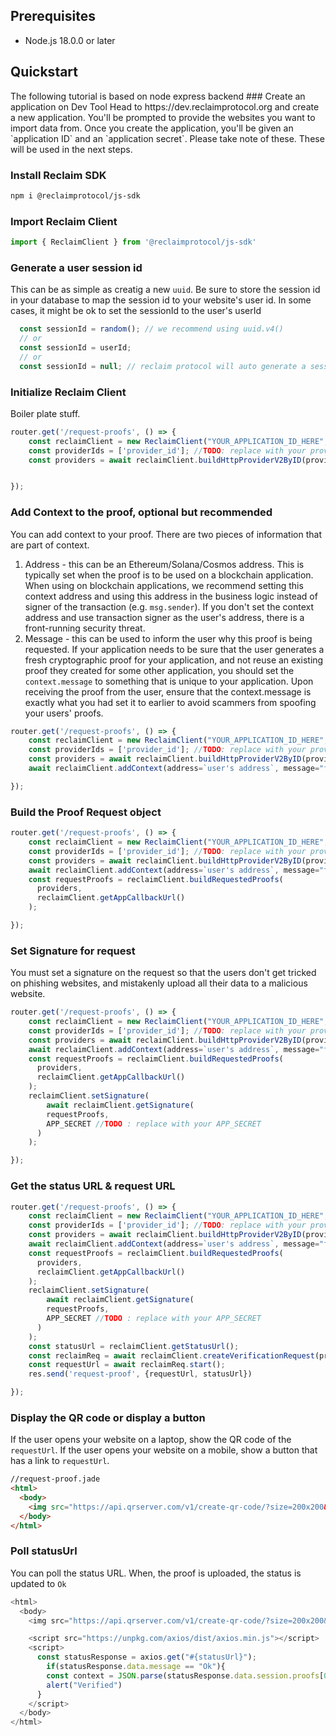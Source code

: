 
## Prerequisites

- Node.js 18.0.0 or later

## Quickstart

<Callout type='info'>
The following tutorial is based on node express backend
</Callout>

<Steps>
### Create an application on Dev Tool
Head to https://dev.reclaimprotocol.org and create a new application. You'll be prompted to provide the websites you want to import data from. Once you create the application, you'll be given an `application ID` and an `application secret`. Please take note of these. These will be used in the next steps.

### Install Reclaim SDK
```bash copy
npm i @reclaimprotocol/js-sdk
```

### Import Reclaim Client
```js copy showLineNumbers
import { ReclaimClient } from '@reclaimprotocol/js-sdk'
```

### Generate a user session id
This can be as simple as creatig a new `uuid`.
Be sure to store the session id in your database to map the session id to your website's user id. 
In some cases, it might be ok to set the sessionId to the user's userId
```js copy showLineNumbers
  const sessionId = random(); // we recommend using uuid.v4()
  // or
  const sessionId = userId;
  // or
  const sessionId = null; // reclaim protocol will auto generate a sessionId
```

### Initialize Reclaim Client
Boiler plate stuff.
```js copy showLineNumbers {2-4}
router.get('/request-proofs', () => {
    const reclaimClient = new ReclaimClient("YOUR_APPLICATION_ID_HERE", sessionId); //TODO: replace with your applicationId
    const providerIds = ['provider_id']; //TODO: replace with your provider ids you had selected while creating the application
    const providers = await reclaimClient.buildHttpProviderV2ByID(providerIds);


});
```

### Add Context to the proof, optional but recommended
You can add context to your proof. There are two pieces of information that are part of context.
1. Address - this can be an Ethereum/Solana/Cosmos address. This is typically set when the proof is to be used on a blockchain application. When using on blockchain applications, we recommend setting this context address and using this address in the business logic instead of signer of the transaction (e.g. `msg.sender`). If you don't set the context address and use transaction signer as the user's address, there is a front-running security threat.
2. Message - this can be used to inform the user why this proof is being requested. If your application needs to be sure that the user generates a fresh cryptographic proof for your application, and not reuse an existing proof they created for some other application, you should set the `context.message` to something that is unique to your application. Upon receiving the proof from the user, ensure that the context.message is exactly what you had set it to earlier to avoid scammers from spoofing your users' proofs.

```js copy showLineNumbers {5}
router.get('/request-proofs', () => {
    const reclaimClient = new ReclaimClient("YOUR_APPLICATION_ID_HERE", sessionId); //TODO: replace with your applicationId
    const providerIds = ['provider_id']; //TODO: replace with your provider ids you had selected while creating the application
    const providers = await reclaimClient.buildHttpProviderV2ByID(providerIds);
    await reclaimClient.addContext(address=`user's address`, message="for acmecorp.com on 1st january")

});

```

### Build the Proof Request object

```js copy showLineNumbers {6-9}
router.get('/request-proofs', () => {
    const reclaimClient = new ReclaimClient("YOUR_APPLICATION_ID_HERE", sessionId); //TODO: replace with your applicationId
    const providerIds = ['provider_id']; //TODO: replace with your provider ids you had selected while creating the application
    const providers = await reclaimClient.buildHttpProviderV2ByID(providerIds);
    await reclaimClient.addContext(address=`user's address`, message="for acmecorp.com on 1st january")
    const requestProofs = reclaimClient.buildRequestedProofs(
      providers,
      reclaimClient.getAppCallbackUrl()
    );

});


```

### Set Signature for request
You must set a signature on the request so that the users don't get tricked on phishing websites, and mistakenly upload all their data to a malicious website.

```js copy showLineNumbers {10-15}
router.get('/request-proofs', () => {
    const reclaimClient = new ReclaimClient("YOUR_APPLICATION_ID_HERE", sessionId); //TODO: replace with your applicationId
    const providerIds = ['provider_id']; //TODO: replace with your provider ids you had selected while creating the application
    const providers = await reclaimClient.buildHttpProviderV2ByID(providerIds);
    await reclaimClient.addContext(address=`user's address`, message="for acmecorp.com on 1st january")
    const requestProofs = reclaimClient.buildRequestedProofs(
      providers,
      reclaimClient.getAppCallbackUrl()
    );
    reclaimClient.setSignature(
        await reclaimClient.getSignature(
        requestProofs,
        APP_SECRET //TODO : replace with your APP_SECRET
      )
    );

});

```

### Get the status URL & request URL

```js copy showLineNumbers {16-18}
router.get('/request-proofs', () => {
    const reclaimClient = new ReclaimClient("YOUR_APPLICATION_ID_HERE", sessionId); //TODO: replace with your applicationId
    const providerIds = ['provider_id']; //TODO: replace with your provider ids you had selected while creating the application
    const providers = await reclaimClient.buildHttpProviderV2ByID(providerIds);
    await reclaimClient.addContext(address=`user's address`, message="for acmecorp.com on 1st january")
    const requestProofs = reclaimClient.buildRequestedProofs(
      providers,
      reclaimClient.getAppCallbackUrl()
    );
    reclaimClient.setSignature(
        await reclaimClient.getSignature(
        requestProofs,
        APP_SECRET //TODO : replace with your APP_SECRET
      )
    );
    const statusUrl = reclaimClient.getStatusUrl();
    const reclaimReq = await reclaimClient.createVerificationRequest(providerIds);
    const requestUrl = await reclaimReq.start();
    res.send('request-proof', {requestUrl, statusUrl})

});

```

### Display the QR code or display a button
If the user opens your website on a laptop, show the QR code of the `requestUrl`.
If the user opens your website on a mobile, show a button that has a link to `requestUrl`.

```html copy showLineNumbers {4}
//request-proof.jade
<html>
  <body>
    <img src="https://api.qrserver.com/v1/create-qr-code/?size=200x200&data=#{requestUrl}" />
  </body>
</html>
```

### Poll statusUrl
You can poll the status URL. When, the proof is uploaded, the status is updated to `Ok`
```js copy showLineNumbers {5-12}
<html>
  <body>
    <img src="https://api.qrserver.com/v1/create-qr-code/?size=200x200&data=#{requestUrl}" />

    <script src="https://unpkg.com/axios/dist/axios.min.js"></script>
    <script>
      const statusResponse = axios.get("#{statusUrl}");
        if(statusResponse.data.message == "Ok"){
        const context = JSON.parse(statusResponse.data.session.proofs[0].claimData.context); //optional
        alert("Verified")
      }
    </script>
  </body>
</html>

```
</Steps>


